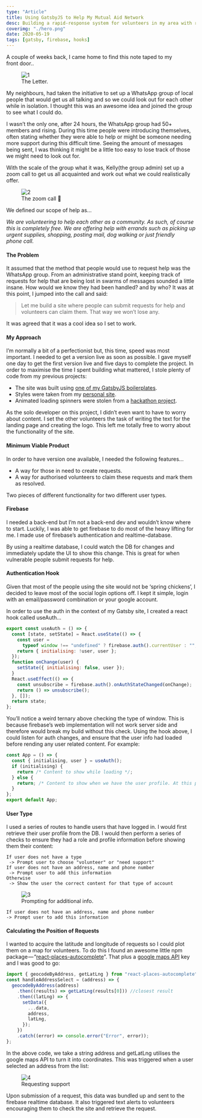 ```yaml
---
type: "Article"
title: Using GatsbyJS to Help My Mutual Aid Network
desc: Building a rapid-response system for volunteers in my area with real-time alerts.  A couple of weeks back, I came home to find this note taped to my front door...
coverimg: "./hero.png"
date: 2020-05-19
tags: [gatsby, firebase, hooks]
---
```


A couple of weeks back, I came home to find this note taped to my front door..

<figure>
  <img src="1.jpeg" alt="1"/>
  <figcaption>The Letter.</figcaption>
</figure>

My neighbours, had taken the initiative to set up a WhatsApp group of local people that would get us all talking and so we could look out for each other while in isolation. I thought this was an awesome idea and joined the group to see what I could do.

I wasn’t the only one, after 24 hours, the WhatsApp group had 50+ members and rising. During this time people were introducing themselves, often stating whether they were able to help or might be someone needing more support during this difficult time. Seeing the amount of messages being sent, I was thinking it might be a little too easy to lose track of those we might need to look out for.

With the scale of the group what it was, Kelly(the group admin) set up a zoom call to get us all acquainted and work out what we could realistically offer.

<figure>
  <img src="./2.jpeg" alt="2"/>
  <figcaption>The zoom call 🤙</figcaption>
</figure>


We defined our scope of help as...

*We are volunteering to help each other as a community. As such, of course this is completely free. We are offering help with errands such as picking up urgent supplies, shopping, posting mail, dog walking or just friendly phone call.*

#### The Problem

It assumed that the method that people would use to request help was the WhatsApp group. From an administrative stand point, keeping track of requests for help that are being lost in swarms of messages sounded a little insane. How would we know they had been handled? and by who? It was at this point, I jumped into the call and said:

> Let me build a site where people can submit requests for help and volunteers can claim them. That way we won’t lose any.

It was agreed that it was a cool idea so I set to work.

#### My Approach

I’m normally a bit of a perfectionist but, this time, speed was most important. I needed to get a version live as soon as possible. I gave myself one day to get the first version live and five days to complete the project. In order to maximise the time I spent building what mattered, I stole plenty of code from my previous projects:

*   The site was built using [one of my GatsbyJS boilerplates](https://sld.codes/boilerplates).
*   Styles were taken from my [personal site](https://sld.codes/).
*   Animated loading spinners were stolen from a [hackathon project](https://sld.codes/projects/beat-street).

As the solo developer on this project, I didn’t even want to have to worry about content. I set the other volunteers the task of writing the text for the landing page and creating the logo. This left me totally free to worry about the functionality of the site.

#### Minimum Viable Product

In order to have version one available, I needed the following features...

*   A way for those in need to create requests.
*   A way for authorised volunteers to claim these requests and mark them as resolved.

Two pieces of different functionality for two different user types.

#### Firebase

I needed a back-end but I’m not a back-end dev and wouldn’t know where to start. Luckily, I was able to get firebase to do most of the heavy lifting for me. I made use of firebase’s authentication and realtime-database.

By using a realtime database, I could watch the DB for changes and immediately update the UI to show this change. This is great for when vulnerable people submit requests for help.

#### Authentication Hook

Given that most of the people using the site would not be ‘spring chickens’, I decided to leave most of the social login options off. I kept it simple, login with an email/password combination or your google account.

In order to use the auth in the context of my Gatsby site, I created a react hook called useAuth...
```js
export const useAuth = () => {  
  const [state, setState] = React.useState(() => {  
    const user =  
      typeof window !== "undefined" ? firebase.auth().currentUser : "";  
    return { initialising: !user, user };  
  });  
  function onChange(user) {  
    setState({ initialising: false, user });  
  }  
  React.useEffect(() => {  
    const unsubscribe = firebase.auth().onAuthStateChanged(onChange);  
    return () => unsubscribe();  
  }, []);  
  return state;  
};
```
You’ll notice a weird ternary above checking the type of window. This is because firebase’s web implementation will not work server side and therefore would break my build without this check. Using the hook above, I could listen for auth changes, and ensure that the user info had loaded before rending any user related content. For example:
```js
const App = () => {  
  const { initialising, user } = useAuth();  
  if (initialising) {  
    return /* Content to show while loading */;  
  } else {  
    return; /* Content to show when we have the user profile. At this point if user is undefined we know the user is not logged in. */  
  }  
};  
export default App;
```
#### User Type

I used a series of routes to handle users that have logged in. I would first retrieve their user profile from the DB. I would then perform a series of checks to ensure they had a role and profile information before showing them their content:
```text
If user does not have a type
 -> Prompt user to choose "volunteer" or "need support"  
If user does not have an address, name and phone number 
 -> Prompt user to add this information  
Otherwise
 -> Show the user the correct content for that type of account
```

<figure>
  <img src="./3.png" alt="3"/>
  <figcaption>Prompting for additional info.</figcaption>
</figure>

```
If user does not have an address, name and phone number  
-> Prompt user to add this information
```
#### Calculating the Position of Requests

I wanted to acquire the latitude and longitude of requests so I could plot them on a map for volunteers. To do this I found an awesome little npm package — “[react-places-autocomplete](https://www.npmjs.com/package/react-places-autocomplete)”. That plus a [google maps API](https://googleapis.dev/) key and I was good to go:
```js
import { geocodeByAddress, getLatLng } from "react-places-autocomplete";  
const handleAddressSelect = (address) => {  
  geocodeByAddress(address)  
    .then((results) => getLatLng(results[0])) //closest result  
    .then((latLng) => {  
      setData({  
        ...data,  
        address,  
        latLng,  
      });  
    })  
    .catch((error) => console.error("Error", error));  
};
```
In the above code, we take a string address and getLatLng utilises the google maps API to turn it into coordinates. This was triggered when a user selected an address from the list:

<figure>
  <img src="./4.png" alt="4"/>
  <figcaption>Requesting support</figcaption>
</figure>

Upon submission of a request, this data was bundled up and sent to the firebase realtime database. It also triggered text alerts to volunteers encouraging them to check the site and retrieve the request.
